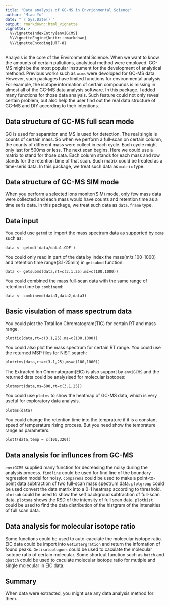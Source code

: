 ```yaml
---
title: "Data analysis of GC-MS in Envrionmental Science"
author: "Miao Yu"
date: "`r Sys.Date()`"
output: rmarkdown::html_vignette
vignette: >
  %\VignetteIndexEntry{enviGCMS}
  %\VignetteEngine{knitr::rmarkdown}
  %\VignetteEncoding{UTF-8}
---
```


Analysis is the core of the Environmental Science. When we want to know the amounts of certain pullutions, analytical method were employed. GC-MS might be the most popular instrument for the development of analytical methond. Previous works such as `xcms` were devoloped for GC-MS data. However, such packages have limited functions for environmental analysis. For example, the isotope information of certain compounds is missing in almost all of the GC-MS data analysis software. In this package. I added many functions for those data analysis. Such feature could not only reveal certain problem, but also help the user find out the real data structure of GC-MS and DIY according to their intentions.

## Data structure of GC-MS full scan mode

GC is used for separation and MS is used for detection. The real single is counts of certain mass. So when we perform a full-scan on certain column, the counts of different mass were collect in each cycle. Each cycle might only last for 500ms or less. The next scan begins. Here we could use a matrix to stand for those data. Each column stands for each mass and row stands for the retention time of that scan. Such matrix could be treated as a time-seris data. In this package, we treat such data as `matrix` type. 

## Data structure of GC-MS SIM mode

When you perform a selected ions monitor(SIM) mode, only few mass data were collected and each mass would have counts and retention time as a time seris data. In this package, we treat such data as `data.frame` type.

## Data input

You could use `getmd` to import the mass spectrum data as supported by `xcms` such as:

```
data <- getmd('data/data1.CDF')
```

You could only read in part of the data by index the mass(m/z 100-1000) and retention time range(3.1-25min) in `getsubmd` function:

```
data <- getsubmd(data,rt=c(3.1,25),mz=c(100,1000))
```

You could combined the mass full-scan data with the same range of retention time by `combinemd`:

```
data <- combinemd(data1,data2,data3)
```

## Basic visulation of mass spectrum data

You could plot the Total Ion Chromatogram(TIC) for certain RT and mass range.

```
plottic(data,rt=c(3.1,25),ms=c(100,1000))
```

You could also plot the mass spectrum for certain RT range. You could use the returned MSP files for NIST search:

```
plotrtms(data,rt=c(3.1,25),ms=c(100,1000))
```

The Extracted Ion Chromatogram(EIC) is also support by `enviGCMS` and the returned data could be analysised for molecular isotopes:

```
plotmsrt(data,ms=500,rt=c(3.1,25))
```

You could use `plotms` to show the heatmap of GC-MS data, which is very useful for exploratory data analysis.

```
plotms(data)
```

You could change the retention time into the temprature if it is a constant speed of temperature rising process. But you need show the temprature range as parameters.

```
plott(data,temp = c(100,320))
```

## Data analysis for influnces from GC-MS

`enviGCMS` supplied many function for decreasing the noisy during the analysis process. `findline` could be used for find line of the boundary regression model for noisy. `comparems` could be used to make a point-to-point data  subtraction of two full-scan mass spectrum data. `plotgroup` could be used convert the data matrix into a 0-1 heatmap according to threshold. `plotsub` could be used to show the self backgroud subtraction of full-scan data. `plotsms` shows the RSD of the intensity of full scan data. `plothist` could be used to find the data distribution of the histgram of the intensities of full scan data.

## Data analysis for molecular isotope ratio

Some functions could be used to auto-caculate the molecular isotope ratio. EIC data could be import into `GetIntergration` and return the infomation of found peaks. `Getisotoplogues` could be used to caculate the molecular isotope ratio of certain molecular. Some shortcut function such as `batch` and `qbatch` could be used to caculate molecular isotope ratio for mutiple and single molecular in EIC data.

## Summary

When data were extracted, you might use any data analysis method for them.
